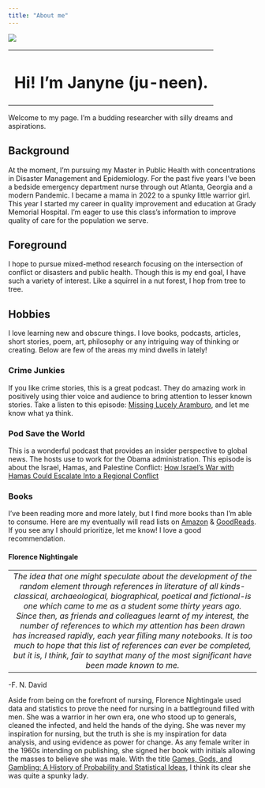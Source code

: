 ```yaml
---
title: "About me"
---
```


![](images/20230616_004639.jpg){fig-align="center"}

+:--------------------------------------------------------------------:+
| # Hi! I'm Janyne (ju-neen).                                          |
+----------------------------------------------------------------------+

Welcome to my page. I'm a budding researcher with silly dreams and aspirations.

## Background

At the moment, I'm pursuing my Master in Public Health with concentrations in Disaster Management and Epidemiology. For the past five years I've been a bedside emergency department nurse through out Atlanta, Georgia and a modern Pandemic. I became a mama in 2022 to a spunky little warrior girl. This year I started my career in quality improvement and education at Grady Memorial Hospital. I'm eager to use this class's information to improve quality of care for the population we serve.

## Foreground

I hope to pursue mixed-method research focusing on the intersection of conflict or disasters and public health. Though this is my end goal, I have such a variety of interest. Like a squirrel in a nut forest, I hop from tree to tree.

## Hobbies

I love learning new and obscure things. I love books, podcasts, articles, short stories, poem, art, philosophy or any intriguing way of thinking or creating. Below are few of the areas my mind dwells in lately!

### **Crime Junkies** 

If you like crime stories, this is a great podcast. They do amazing work in positively using thier voice and audience to bring attention to lesser known stories. Take a listen to this episode: [Missing Lucely Aramburo](#0), and let me know what ya think.

### Pod Save the World

This is a wonderful podcast that provides an insider perspective to global news. The hosts use to work for the Obama administration. This episode is about the Israel, Hamas, and Palestine Conflict: [How Israel's War with Hamas Could Escalate Into a Regional Conflict](https://crooked.com/podcast/how-israels-war-with-hamas-could-escalate-into-a-regional-conflict/)

### Books

I've been reading more and more lately, but I find more books than I'm able to consume. Here are my eventually will read lists on [Amazon](https://www.amazon.com/hz/wishlist/ls/2DIEYURXTFDHS?ref_=wl_share) & [GoodReads](goodreads.com/Donnx3). If you see any I should prioritize, let me know! I love a good recommendation.

#### Florence Nightingale

|                                                                                                                                                                                                                                                                                                                                                                                                                                                                                                                                                                                                                       |
|:---------------------------------------------------------------------------------------------------------------------------------------------------------------------------------------------------------------------------------------------------------------------------------------------------------------------------------------------------------------------------------------------------------------------------------------------------------------------------------------------------------------------------------------------------------------------------------------------------------------------:|
| *The idea that one might speculate about the development of the random element through references in literature of all kinds-classical, archaeological, biographical, poetical and fictional-is one which came to me as a student some thirty years ago. Since then, as friends and colleagues learnt of my interest, the number of references to which my attention has been drawn has increased rapidly, each year filling many notebooks. It is too much to hope that this list of references can ever be completed, but it is, I think, fair to saythat many of the most significant have been made known to me.* |

-F. N. David

Aside from being on the forefront of nursing, Florence Nightingale used data and statistics to prove the need for nursing in a battleground filled with men. She was a warrior in her own era, one who stood up to generals, cleaned the infected, and held the hands of the dying. She was never my inspiration for nursing, but the truth is she is my inspiration for data analysis, and using evidence as power for change. As any female writer in the 1960s intending on publishing, she signed her book with initials allowing the masses to believe she was male. With the title [Games, Gods, and Gambling: A History of Probability and Statistical Ideas](https://archive.org/details/gamesgodsgambling-david-1962), I think its clear she was quite a spunky lady.
